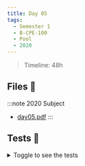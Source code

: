 ```yaml
---
title: Day 05
tags:
  - Semester 1
  - B-CPE-100
  - Pool
  - 2020
---
```


> Timeline: 48h

## Files 📂

:::note 2020 Subject
- [day05.pdf](https://github.com/Studio-17/Epitech-Subjects/raw/main/Semestre_1/B-CPE-100/Pool/Day05/Day05.pdf)
:::

## Tests 🤖

<details>
  <summary>Toggle to see the tests</summary>
  <div>
    <table>
      <thead>
        <tr>
          <th>Summary</th>
          <th>Number of tests</th>
          <th>Details</th>
        </tr>
      </thead>
      <tbody>
      <tr>
            <td rowspan="1">01 - task01</td>
            <td rowspan="1">1</td>
            <td>task01</td>
        </tr>
        <tr>
            <td rowspan="1">02 - task02</td>
            <td rowspan="1">1</td>
            <td>task02</td>
        </tr>
        <tr>
            <td rowspan="1">03 - task03</td>
            <td rowspan="1">1</td>
            <td>task03</td>
        </tr>
        <tr>
            <td rowspan="1">04 - task04</td>
            <td rowspan="1">1</td>
            <td>task04</td>
        </tr>
        <tr>
            <td rowspan="1">05 - task05</td>
            <td rowspan="1">1</td>
            <td>task05</td>
        </tr>
        <tr>
            <td rowspan="1">06 - task06</td>
            <td rowspan="1">1</td>
            <td>task06</td>
        </tr>
        <tr>
            <td rowspan="1">07 - task07</td>
            <td rowspan="1">1</td>
            <td>task07</td>
        </tr>
        <tr>
            <td rowspan="1">08 - task08</td>
            <td rowspan="1">1</td>
            <td>task08</td>
        </tr></tbody>
    </table>
  </div>
</details>
